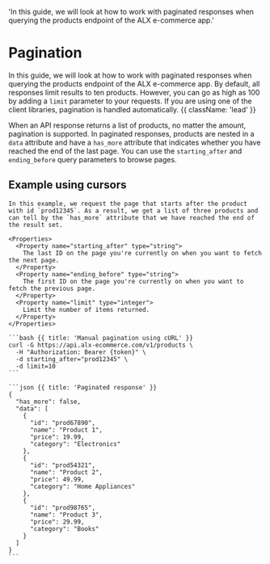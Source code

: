   'In this guide, we will look at how to work with paginated responses when querying the products endpoint of the ALX e-commerce app.'

# Pagination

In this guide, we will look at how to work with paginated responses when querying the products endpoint of the ALX e-commerce app. By default, all responses limit results to ten products. However, you can go as high as 100 by adding a `limit` parameter to your requests. If you are using one of the client libraries, pagination is handled automatically. {{ className: 'lead' }}

When an API response returns a list of products, no matter the amount, pagination is supported. In paginated responses, products are nested in a `data` attribute and have a `has_more` attribute that indicates whether you have reached the end of the last page. You can use the `starting_after` and `ending_before` query parameters to browse pages.

## Example using cursors

<Row>
  <Col>

    In this example, we request the page that starts after the product with id `prod12345`. As a result, we get a list of three products and can tell by the `has_more` attribute that we have reached the end of the result set.

    <Properties>
      <Property name="starting_after" type="string">
        The last ID on the page you're currently on when you want to fetch the next page.
      </Property>
      <Property name="ending_before" type="string">
        The first ID on the page you're currently on when you want to fetch the previous page.
      </Property>
      <Property name="limit" type="integer">
        Limit the number of items returned.
      </Property>
    </Properties>

  </Col>
  <Col>

    ```bash {{ title: 'Manual pagination using cURL' }}
    curl -G https://api.alx-ecommerce.com/v1/products \
      -H "Authorization: Bearer {token}" \
      -d starting_after="prod12345" \
      -d limit=10
    ```

    ```json {{ title: 'Paginated response' }}
    {
      "has_more": false,
      "data": [
        {
          "id": "prod67890",
          "name": "Product 1",
          "price": 19.99,
          "category": "Electronics"
        },
        {
          "id": "prod54321",
          "name": "Product 2",
          "price": 49.99,
          "category": "Home Appliances"
        },
        {
          "id": "prod98765",
          "name": "Product 3",
          "price": 29.99,
          "category": "Books"
        }
      ]
    }
    ```

  </Col>
</Row>
